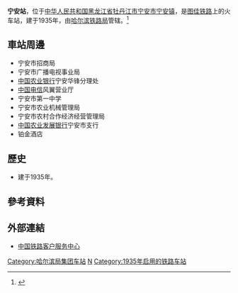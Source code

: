 {{Infobox China railway station 
|车站名称 = 宁安站
|图片 = 
|图片介绍 = 
|其他名称 = 
|车站拼音 = Ningan
|英文名称 = Ningan Railway Station
|车站代码 = 
|电报码 = NAB
|拼音码 = NAN
|车站位置 = [[黑龙江省|黑龙江省]][[牡丹江市|牡丹江市]][[宁安市|宁安市]][[宁安镇_(宁安市)|宁安镇]]
|归属 = [[哈尔滨铁路局|哈尔滨铁路局]]
|线路 = [[图佳铁路|图佳铁路]]
|车站等级 = [[三等站_(中铁)|三等站]]
|月台数目 = 
|站台面 = 
|股道数目 = 
|坐标 = 
|网站 = 
}}
'''宁安站'''，位于[[中华人民共和国|中华人民共和国]][[黑龙江省|黑龙江省]][[牡丹江市|牡丹江市]][[宁安市|宁安市]][[宁安镇_(宁安市)|宁安镇]]，是[[图佳铁路|图佳铁路]]上的火车站，建于1935年，由[[哈尔滨铁路局|哈尔滨铁路局]]管辖。<ref>{{Cite web |url=http://search.huochepiao.com/huochezhan/jieshao/288.htm |title=宁安火车站介绍 |accessdate=2017-02-07 |archive-date=2016-08-02 |archive-url=https://web.archive.org/web/20160802095808/http://search.huochepiao.com/huochezhan/jieshao/288.htm |dead-url=no }}</ref>
==車站周邊==
* 宁安市招商局
* 宁安市广播电视事业局
* [[中国农业银行|中国农业银行]]宁安华锋分理处
* [[中国电信|中国电信]]风翼营业厅
* 宁安市第一中学
* 宁安市农业机械管理局
* 宁安市农村合作经济经营管理局
* [[中国农业发展银行|中国农业发展银行]]宁安市支行
* 铂金酒店

==歷史==
* 建于1935年。

==參考資料==
{{reflist}}
==外部連結==
* [http://www.12306.cn/mormhweb/ 中国铁路客户服务中心]{{Wayback|url=http://www.12306.cn/mormhweb/ |date=20180205163941 }}
{{China-rail-stub}}
{{图佳铁路}}
[[Category:哈尔滨局集团车站|Category:哈尔滨局集团车站]]
[[Category:牡丹江市铁路车站|N]]
[[Category:1935年启用的铁路车站|Category:1935年启用的铁路车站]]